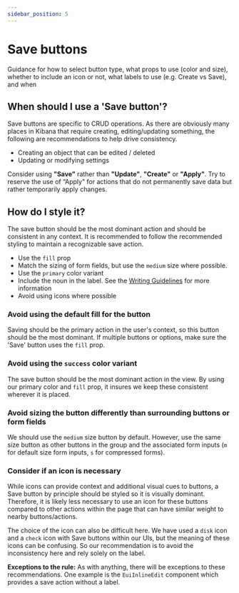 ```yaml
---
sidebar_position: 5
---
```


# Save buttons

Guidance for how to select button type, what props to use (color and size), whether to include an icon or not, what labels to use (e.g. Create vs Save), and when

## When should I use a 'Save button'?

Save buttons are specific to CRUD operations.  As there are obviously many places in Kibana that require creating, editing/updating something, the following are recommendations to help drive consistency.

- Creating an object that can be edited / deleted
- Updating or modifying settings

Consider using **"Save"** rather than **"Update"**, **"Create"** or **"Apply"**. Try to reserve the use of “Apply" for actions that do not permanently save data but rather temporarily apply changes.

<FigmaEmbed url="https://www.figma.com/file/rTQpimg0zLB8RP1TWngNTk/Save-Create-Buttons-%5B179%5D?type=design&node-id=738%3A183&mode=design&t=mG6gI94ediVlaPgh-1" />

## How do I style it?


The save button should be the most dominant action and should be consistent in any context.  It is recommended to follow the recommended styling to maintain a recognizable save action.

* Use the `fill` prop
* Match the sizing of form fields, but use the `medium` size where possible.
* Use the `primary` color variant
* Include the noun in the label. See the [Writing Guidelines](../content/writing/guidelines.mdx) for more information
* Avoid using icons where possible

<FigmaEmbed url="https://www.figma.com/file/rTQpimg0zLB8RP1TWngNTk/Save-Create-Buttons-%5B179%5D?type=design&node-id=562%3A3874&mode=design&t=CLKS3D49G3Au83kb-1" />


### Avoid using the default fill for the button
Saving should be the primary action in the user's context, so this button should be the most dominant. If multiple buttons or options, make sure the 'Save' button uses the `fill` prop.

<FigmaEmbed url="https://www.figma.com/file/rTQpimg0zLB8RP1TWngNTk/Save-Create-Buttons-%5B179%5D?type=design&node-id=562%3A3964&mode=design&t=CLKS3D49G3Au83kb-1" />


### Avoid using the `success` color variant

The save button should be the most dominant action in the view. By using our primary color and `fill` prop, it insures we keep these consistent wherever it is placed.

<FigmaEmbed url="https://www.figma.com/file/rTQpimg0zLB8RP1TWngNTk/Save-Create-Buttons-%5B179%5D?type=design&node-id=562%3A3994&mode=design&t=CLKS3D49G3Au83kb-1" />


### Avoid sizing the button differently than surrounding buttons or form fields

We should use the `medium` size button by default. However, use the same size button as other buttons in the group and the associated form inputs (`m` for default size form inputs, `s` for compressed forms).

<FigmaEmbed url="https://www.figma.com/file/rTQpimg0zLB8RP1TWngNTk/Save-Create-Buttons-%5B179%5D?type=design&node-id=562%3A3892&mode=design&t=CLKS3D49G3Au83kb-1" />


### Consider if an icon is necessary

While icons can provide context and additional visual cues to buttons, a Save button by principle should be styled so it is visually dominant. Therefore, it is likely less necessary to use an icon for these buttons compared to other actions within the page that can have similar weight to nearby buttons/actions.

The choice of the icon can also be difficult here.  We have used a `disk` icon and a `check` icon with Save buttons within our UIs, but the meaning of these icons can be confusing.  So our recommendation is to avoid the inconsistency here and rely solely on the label.

**Exceptions to the rule:**
As with anything, there will be exceptions to these recommendations.  One example is the `EuiInlineEdit` component which provides a save action without a label.

<FigmaEmbed url="https://www.figma.com/file/rTQpimg0zLB8RP1TWngNTk/Save-Create-Buttons-%5B179%5D?type=design&node-id=562%3A4023&mode=design&t=CLKS3D49G3Au83kb-1" />
